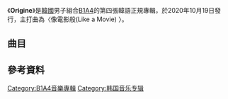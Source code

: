 {{Notability Unreferenced|time=2021-04-16T01:10:29+00:00}}
{{Infobox album
| Name     = Origine
| Type     = album
| Cover    = File:B1A4 Origine.jpg
| Border   =
| Alt      =
| Caption  =
| Artist   = [[B1A4|B1A4]]
| Released = {{Start date|2020|10|19}}
| Format   = [[CD|CD]]、[[數位音樂下載|數位音樂下載]]
| Recorded = 2020年
| Genre    = [[韓國流行音樂|韓國流行音樂]]、[[舞蹈流行音樂|舞蹈流行音樂]]、[[Ballad|Ballad]]、R&B/Soul<ref name=MelOn>{{cite web|title=MelOn網站上的《Origine》介紹|url=https://www.melon.com/album/detail.htm?albumId=10505076|website=MelOn|accessdate=2020-10-19|language=ko|archive-date=2021-03-23|archive-url=https://web.archive.org/web/20210323103437/https://www.melon.com/album/detail.htm?albumId=10505076|dead-url=no}}</ref>
| Length   = {{Duration|m=41|s=49}}
| Label    = [[WM娛樂|WM娛樂]]<br>[https://en.wikipedia.org/wiki/List_of_Sony_Music_labels#Sony_Music_Korea Sony Music Entertainment Korea]發行
| Director =
| Producer =
| Reviews =
| Chart position =
| Certification =
| Misc        ={{Extra chronology 2
| Artist      = [[B1A4|B1A4]]
| Type        = album
| Last album  = [[Rollin'|Rollin']]<br>（2017年）
| This album  = '''Origine'''<br>（2020年）
| Next album  = 
}}
{{External music video|Type=album|{{YouTube|sv53BwhUTC0|像電影般(Like a Movie) }}}}
}}

《'''Origine'''》是[[韓國|韓國]]男子組合[[B1A4|B1A4]]的第四張韓語正規專輯，於2020年10月19日發行，主打曲為〈像電影般(Like a Movie) 〉。

==曲目==
{{Track listing
| total_length    = 41:49

| title1          = Intro - Origine
| music1          = RWAM
| lyrics1         = 
| arranger1       = RWAM
| length1         = 1:27

| title2          = 像電影般(Like a Movie)
| music2          = [[CNU_(歌手)|CNU]], RWAM, Lee Hansol (이한솔)
| lyrics2         = [[CNU_(歌手)|CNU]], RWAM
| arranger2       = RWAM, Jung Wan Gi
| length2         = 3:33

| title3          = 橘色的天空是什麼味道呢? (what is LovE?)     
| music3          = [[CNU_(歌手)|CNU]], RWAM
| lyrics3         = [[CNU_(歌手)|CNU]], RWAM
| arranger3       =  RWAM
| length3         = 3:12

| title4          = DIVING
| music4          = [[CNU_(歌手)|CNU]],[[燦多|燦多]], RWAM
| lyrics4         = [[CNU_(歌手)|CNU]], RWAM
| arranger4       =  RWAM
| length4         = 3:17

| title5          = 無重力(무중력) (CNU Solo) (Feat. BIBI)
| music5          = [[CNU_(歌手)|CNU]], Houdini
| lyrics5         = [[CNU_(歌手)|CNU]]
| arranger5       = Houdini
| length5         = 3:10

| title6          = 雨滴(물방울)
| music6          = [[燦多|燦多]], Team Columbus
| lyrics6         = [[燦多|燦多]], Team Columbus
| arranger6       = Team Columbus
| length6         = 4:33

| title7          = 風(바람)
| music7          = [[CNU_(歌手)|CNU]], RWAM
| lyrics7         = [[CNU_(歌手)|CNU]]
| arranger7       =  RWAM
| length7         = 4:02

| title8          = 一拖一拖(터벅터벅) (燦多 Solo)
| music8          = [[燦多|燦多]], Team Columbus
| lyrics8         = [[燦多|燦多]], Team Columbus
| arranger8       = Team Columbus
| length8         = 3:11

| title9          = 被你渲染了(너에게 물들어간다)(孔燦 Solo)
| music9          = Moon Jung Kyu
| lyrics9         = [[孔燦|孔燦]], Moon Jung Kyu
| arranger9       = Moon Jung Kyu
| length9         = 4:39

| title10         = 飛起來(나르샤)
| music10         = [[CNU_(歌手)|CNU]], Houdini, RWAM
| lyrics10        = [[CNU_(歌手)|CNU]]
| arranger10      = Houdini, RWAM
| length10        = 3:22

| title11         = TONIGHT
| music11         = [[CNU_(歌手)|CNU]], RWAM
| lyrics11        = [[CNU_(歌手)|CNU]]
| arranger11      = RWAM
| length11        = 3:26

| title12         = 在更火熱地相愛的夏天見面吧(더 뜨겁게 사랑할 여름에 만나요) (For BANA)
| music12         = [[CNU_(歌手)|CNU]],[[燦多|燦多]], RWAM, Jung Wan Gi
| lyrics12        = [[CNU_(歌手)|CNU]],[[燦多|燦多]],[[孔燦|孔燦]], RWAM
| arranger12      = Jung Wan Gi, RWAM
| length12        = 3:52


}}

==參考資料==
{{reflist}}

[[Category:B1A4音樂專輯|Category:B1A4音樂專輯]]
[[Category:韩国音乐专辑|Category:韩国音乐专辑]]